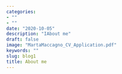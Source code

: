 ```yaml
---
categories:
- ""
- ""
date: "2020-10-05"
description: "IAbout me"
draft: false
image: "MartaMaccagno_CV_Application.pdf"
keywords: ""
slug: blog1
title: About me
---
```


